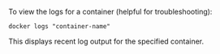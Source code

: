 To view the logs for a container (helpful for troubleshooting):

```
docker logs "container-name"
```

This displays recent log output for the specified container.
